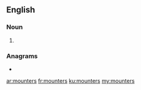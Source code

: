 ==English==

===Noun===
{{head|en|noun plural form}}

# {{plural of|mounter|lang=en}}

===Anagrams===
* {{l|en|remounts}}

[[ar:mounters]]
[[fr:mounters]]
[[ku:mounters]]
[[my:mounters]]